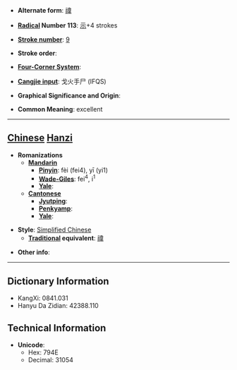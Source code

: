 * '''Alternate form''': [[禕]]

* '''[[Wiktionary:Chinese radical index| Radical]] Number 113''': [[Wiktionary:Chinese radical index 示|示]]+4 strokes

* '''[[Wiktionary:Chinese total strokes index|Stroke number]]''': [[Wiktionary:Chinese total strokes index 9|9]]

* '''Stroke order''': 

* '''[[Wiktionary:Chinese four corner index|Four-Corner System]]''': 

* '''[[Wiktionary:Chinese Cangjie index|Cangjie input]]''': 戈火手尸 (IFQS)

* '''Graphical Significance and Origin''': 

* '''Common Meaning''': excellent

----

== [[Chinese]] [[Hanzi]] ==

* '''Romanizations'''
** '''[[Mandarin]]'''
*** '''[[Pinyin]]''': fèi (fei4), yī (yi1)
*** '''[[Wade-Giles]]''': fei<sup>4</sup>, i<sup>1</sup>
*** '''[[Yale]]''': 
** '''[[Cantonese]]'''
*** '''[[Jyutping]]''':
*** '''[[Penkyamp]]''': 
*** '''[[Yale]]''': 

* '''Style''': [[Simplified Chinese]] 
** '''[[Traditional Chinese|Traditional]] equivalent''': [[禕]]

* '''Other info''': 

----

== Dictionary Information ==

* KangXi: 0841.031
* Hanyu Da Zidian: 42388.110

== Technical Information ==

* '''Unicode''':
** Hex: 794E
** Decimal: 31054
